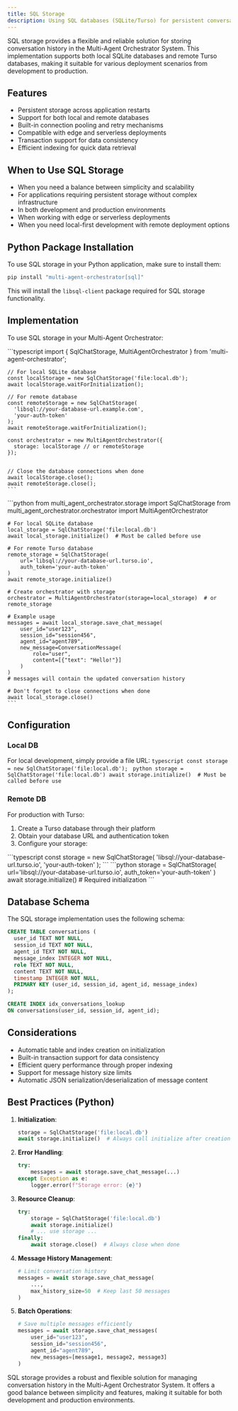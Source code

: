 ```yaml
---
title: SQL Storage
description: Using SQL databases (SQLite/Turso) for persistent conversation storage in the Multi-Agent Orchestrator System
---
```


SQL storage provides a flexible and reliable solution for storing conversation history in the Multi-Agent Orchestrator System. This implementation supports both local SQLite databases and remote Turso databases, making it suitable for various deployment scenarios from development to production.

## Features

- Persistent storage across application restarts
- Support for both local and remote databases
- Built-in connection pooling and retry mechanisms
- Compatible with edge and serverless deployments
- Transaction support for data consistency
- Efficient indexing for quick data retrieval

## When to Use SQL Storage

- When you need a balance between simplicity and scalability
- For applications requiring persistent storage without complex infrastructure
- In both development and production environments
- When working with edge or serverless deployments
- When you need local-first development with remote deployment options

## Python Package Installation

To use SQL storage in your Python application, make sure to install them:

```bash
pip install "multi-agent-orchestrator[sql]"
```

This will install the `libsql-client` package required for SQL storage functionality.

## Implementation

To use SQL storage in your Multi-Agent Orchestrator:


<Tabs syncKey="runtime">
  <TabItem label="TypeScript" icon="seti:typescript" color="blue">
    ```typescript
    import { SqlChatStorage, MultiAgentOrchestrator } from 'multi-agent-orchestrator';

    // For local SQLite database
    const localStorage = new SqlChatStorage('file:local.db');
    await localStorage.waitForInitialization();

    // For remote database
    const remoteStorage = new SqlChatStorage(
      'libsql://your-database-url.example.com',
      'your-auth-token'
    );
    await remoteStorage.waitForInitialization();

    const orchestrator = new MultiAgentOrchestrator({
      storage: localStorage // or remoteStorage
    });


    // Close the database connections when done
    await localStorage.close();
    await remoteStorage.close();
    ```
  </TabItem>
  <TabItem label="Python" icon="seti:python">
    ```python
    from multi_agent_orchestrator.storage import SqlChatStorage
    from multi_agent_orchestrator.orchestrator import MultiAgentOrchestrator

    # For local SQLite database
    local_storage = SqlChatStorage('file:local.db')
    await local_storage.initialize()  # Must be called before use

    # For remote Turso database
    remote_storage = SqlChatStorage(
        url='libsql://your-database-url.turso.io',
        auth_token='your-auth-token'
    )
    await remote_storage.initialize()

    # Create orchestrator with storage
    orchestrator = MultiAgentOrchestrator(storage=local_storage)  # or remote_storage

    # Example usage
    messages = await local_storage.save_chat_message(
        user_id="user123",
        session_id="session456",
        agent_id="agent789",
        new_message=ConversationMessage(
            role="user",
            content=[{"text": "Hello!"}]
        )
    )
    # messages will contain the updated conversation history

    # Don't forget to close connections when done
    await local_storage.close()
    ```
  </TabItem>
</Tabs>

## Configuration

### Local DB
For local development, simply provide a file URL:
<Tabs syncKey="local-storage">
  <TabItem label="TypeScript" icon="seti:typescript" color="blue">
    ```typescript
    const storage = new SqlChatStorage('file:local.db');
    ```
  </TabItem>
  <TabItem label="Python" icon="seti:python" color="blue">
    ```python
    storage = SqlChatStorage('file:local.db')
    await storage.initialize()  # Must be called before use
    ```
  </TabItem>
</Tabs>

### Remote DB
For production with Turso:
1. Create a Turso database through their platform
2. Obtain your database URL and authentication token
3. Configure your storage:
<Tabs syncKey="remote-storage">
  <TabItem label="TypeScript" icon="seti:typescript" color="blue">
    ```typescript
    const storage = new SqlChatStorage(
      'libsql://your-database-url.turso.io',
      'your-auth-token'
    );
    ```
  </TabItem>
  <TabItem label="Python" icon="seti:python" color="blue">
    ```python
    storage = SqlChatStorage(
        url='libsql://your-database-url.turso.io',
        auth_token='your-auth-token'
    )
    await storage.initialize()  # Required initialization
    ```
  </TabItem>
</Tabs>

## Database Schema

The SQL storage implementation uses the following schema:

```sql
CREATE TABLE conversations (
  user_id TEXT NOT NULL,
  session_id TEXT NOT NULL,
  agent_id TEXT NOT NULL,
  message_index INTEGER NOT NULL,
  role TEXT NOT NULL,
  content TEXT NOT NULL,
  timestamp INTEGER NOT NULL,
  PRIMARY KEY (user_id, session_id, agent_id, message_index)
);

CREATE INDEX idx_conversations_lookup 
ON conversations(user_id, session_id, agent_id);
```

## Considerations

- Automatic table and index creation on initialization
- Built-in transaction support for data consistency
- Efficient query performance through proper indexing
- Support for message history size limits
- Automatic JSON serialization/deserialization of message content

## Best Practices (Python)

1. **Initialization**:
   ```python
   storage = SqlChatStorage('file:local.db')
   await storage.initialize()  # Always call initialize after creation
   ```

2. **Error Handling**:
   ```python
   try:
       messages = await storage.save_chat_message(...)
   except Exception as e:
       logger.error(f"Storage error: {e}")
   ```

3. **Resource Cleanup**:
   ```python
   try:
       storage = SqlChatStorage('file:local.db')
       await storage.initialize()
       # ... use storage ...
   finally:
       await storage.close()  # Always close when done
   ```

4. **Message History Management**:
   ```python
   # Limit conversation history
   messages = await storage.save_chat_message(
       ...,
       max_history_size=50  # Keep last 50 messages
   )
   ```

5. **Batch Operations**:
   ```python
   # Save multiple messages efficiently
   messages = await storage.save_chat_messages(
       user_id="user123",
       session_id="session456",
       agent_id="agent789",
       new_messages=[message1, message2, message3]
   )
   ```

SQL storage provides a robust and flexible solution for managing conversation history in the Multi-Agent Orchestrator System. It offers a good balance between simplicity and features, making it suitable for both development and production environments.
